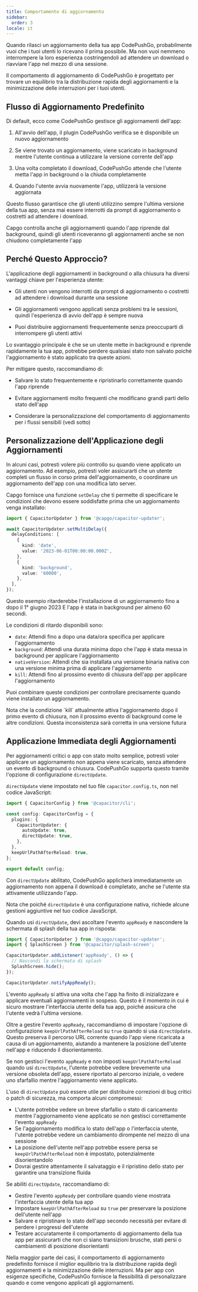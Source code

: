 ```yaml
---
title: Comportamento di aggiornamento
sidebar:
  order: 3
locale: it
---
```



Quando rilasci un aggiornamento della tua app CodePushGo, probabilmente vuoi che i tuoi utenti lo ricevano il prima possibile. Ma non vuoi nemmeno interrompere la loro esperienza costringendoli ad attendere un download o riavviare l'app nel mezzo di una sessione.

Il comportamento di aggiornamento di CodePushGo è progettato per trovare un equilibrio tra la distribuzione rapida degli aggiornamenti e la minimizzazione delle interruzioni per i tuoi utenti.

## Flusso di Aggiornamento Predefinito

Di default, ecco come CodePushGo gestisce gli aggiornamenti dell'app:

<Steps>

1. All'avvio dell'app, il plugin CodePushGo verifica se è disponibile un nuovo aggiornamento

2. Se viene trovato un aggiornamento, viene scaricato in background mentre l'utente continua a utilizzare la versione corrente dell'app

3. Una volta completato il download, CodePushGo attende che l'utente metta l'app in background o la chiuda completamente

4. Quando l'utente avvia nuovamente l'app, utilizzerà la versione aggiornata

</Steps>

Questo flusso garantisce che gli utenti utilizzino sempre l'ultima versione della tua app, senza mai essere interrotti da prompt di aggiornamento o costretti ad attendere i download.

<Aside type="tip">
Capgo controlla anche gli aggiornamenti quando l'app riprende dal background, quindi gli utenti riceveranno gli aggiornamenti anche se non chiudono completamente l'app
</Aside>

## Perché Questo Approccio?

L'applicazione degli aggiornamenti in background o alla chiusura ha diversi vantaggi chiave per l'esperienza utente:

- Gli utenti non vengono interrotti da prompt di aggiornamento o costretti ad attendere i download durante una sessione

- Gli aggiornamenti vengono applicati senza problemi tra le sessioni, quindi l'esperienza di avvio dell'app è sempre nuova

- Puoi distribuire aggiornamenti frequentemente senza preoccuparti di interrompere gli utenti attivi

Lo svantaggio principale è che se un utente mette in background e riprende rapidamente la tua app, potrebbe perdere qualsiasi stato non salvato poiché l'aggiornamento è stato applicato tra queste azioni.

Per mitigare questo, raccomandiamo di:

- Salvare lo stato frequentemente e ripristinarlo correttamente quando l'app riprende

- Evitare aggiornamenti molto frequenti che modificano grandi parti dello stato dell'app

- Considerare la personalizzazione del comportamento di aggiornamento per i flussi sensibili (vedi sotto)

## Personalizzazione dell'Applicazione degli Aggiornamenti

In alcuni casi, potresti volere più controllo su quando viene applicato un aggiornamento. Ad esempio, potresti voler assicurarti che un utente completi un flusso in corso prima dell'aggiornamento, o coordinare un aggiornamento dell'app con una modifica lato server.

Capgo fornisce una funzione `setDelay` che ti permette di specificare le condizioni che devono essere soddisfatte prima che un aggiornamento venga installato:

```typescript
import { CapacitorUpdater } from '@capgo/capacitor-updater';

await CapacitorUpdater.setMultiDelay({
  delayConditions: [
    {
      kind: 'date',
      value: '2023-06-01T00:00:00.000Z',
    },
    {
      kind: 'background',
      value: '60000',
    },
  ],
});
```

Questo esempio ritarderebbe l'installazione di un aggiornamento fino a dopo il 1° giugno 2023 E l'app è stata in background per almeno 60 secondi.

Le condizioni di ritardo disponibili sono:

- `date`: Attendi fino a dopo una data/ora specifica per applicare l'aggiornamento
- `background`: Attendi una durata minima dopo che l'app è stata messa in background per applicare l'aggiornamento
- `nativeVersion`: Attendi che sia installata una versione binaria nativa con una versione minima prima di applicare l'aggiornamento
- `kill`: Attendi fino al prossimo evento di chiusura dell'app per applicare l'aggiornamento

Puoi combinare queste condizioni per controllare precisamente quando viene installato un aggiornamento.

<Aside type="danger">
Nota che la condizione `kill` attualmente attiva l'aggiornamento dopo il primo evento di chiusura, non il prossimo evento di background come le altre condizioni. Questa inconsistenza sarà corretta in una versione futura
</Aside>

## Applicazione Immediata degli Aggiornamenti

Per aggiornamenti critici o app con stato molto semplice, potresti voler applicare un aggiornamento non appena viene scaricato, senza attendere un evento di background o chiusura. CodePushGo supporta questo tramite l'opzione di configurazione `directUpdate`.

`directUpdate` viene impostato nel tuo file `capacitor.config.ts`, non nel codice JavaScript:

```typescript
import { CapacitorConfig } from '@capacitor/cli';

const config: CapacitorConfig = {
  plugins: {
    CapacitorUpdater: {
      autoUpdate: true,
      directUpdate: true,
    },
  },
  keepUrlPathAfterReload: true,
};

export default config;
```

Con `directUpdate` abilitato, CodePushGo applicherà immediatamente un aggiornamento non appena il download è completato, anche se l'utente sta attivamente utilizzando l'app.

Nota che poiché `directUpdate` è una configurazione nativa, richiede alcune gestioni aggiuntive nel tuo codice JavaScript.

Quando usi `directUpdate`, devi ascoltare l'evento `appReady` e nascondere la schermata di splash della tua app in risposta:

```js
import { CapacitorUpdater } from '@capgo/capacitor-updater';
import { SplashScreen } from '@capacitor/splash-screen';

CapacitorUpdater.addListener('appReady', () => {
  // Nascondi la schermata di splash
  SplashScreen.hide();
});

CapacitorUpdater.notifyAppReady();
```

L'evento `appReady` si attiva una volta che l'app ha finito di inizializzare e applicare eventuali aggiornamenti in sospeso. Questo è il momento in cui è sicuro mostrare l'interfaccia utente della tua app, poiché assicura che l'utente vedrà l'ultima versione.

Oltre a gestire l'evento `appReady`, raccomandiamo di impostare l'opzione di configurazione `keepUrlPathAfterReload` su `true` quando si usa `directUpdate`. Questo preserva il percorso URL corrente quando l'app viene ricaricata a causa di un aggiornamento, aiutando a mantenere la posizione dell'utente nell'app e riducendo il disorientamento.

Se non gestisci l'evento `appReady` e non imposti `keepUrlPathAfterReload` quando usi `directUpdate`, l'utente potrebbe vedere brevemente una versione obsoleta dell'app, essere riportato al percorso iniziale, o vedere uno sfarfallio mentre l'aggiornamento viene applicato.

L'uso di `directUpdate` può essere utile per distribuire correzioni di bug critici o patch di sicurezza, ma comporta alcuni compromessi:

- L'utente potrebbe vedere un breve sfarfallio o stato di caricamento mentre l'aggiornamento viene applicato se non gestisci correttamente l'evento `appReady`
- Se l'aggiornamento modifica lo stato dell'app o l'interfaccia utente, l'utente potrebbe vedere un cambiamento dirompente nel mezzo di una sessione
- La posizione dell'utente nell'app potrebbe essere persa se `keepUrlPathAfterReload` non è impostato, potenzialmente disorientandolo
- Dovrai gestire attentamente il salvataggio e il ripristino dello stato per garantire una transizione fluida

Se abiliti `directUpdate`, raccomandiamo di:

- Gestire l'evento `appReady` per controllare quando viene mostrata l'interfaccia utente della tua app
- Impostare `keepUrlPathAfterReload` su `true` per preservare la posizione dell'utente nell'app
- Salvare e ripristinare lo stato dell'app secondo necessità per evitare di perdere i progressi dell'utente
- Testare accuratamente il comportamento di aggiornamento della tua app per assicurarti che non ci siano transizioni brusche, stati persi o cambiamenti di posizione disorientanti

Nella maggior parte dei casi, il comportamento di aggiornamento predefinito fornisce il miglior equilibrio tra la distribuzione rapida degli aggiornamenti e la minimizzazione delle interruzioni. Ma per app con esigenze specifiche, CodePushGo fornisce la flessibilità di personalizzare quando e come vengono applicati gli aggiornamenti.